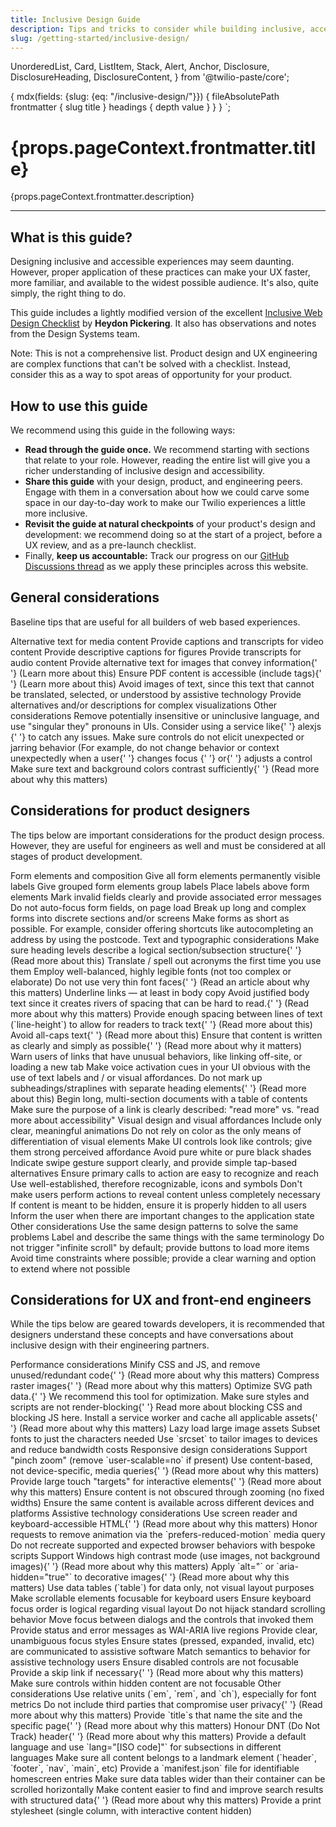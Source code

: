 ```yaml
---
title: Inclusive Design Guide
description: Tips and tricks to consider while building inclusive, accessible experiences for Twilio users. These guidlines are geared towards designers and developers alike.
slug: /getting-started/inclusive-design/
---
```


  UnorderedList,
  Card,
  ListItem,
  Stack,
  Alert,
  Anchor,
  Disclosure,
  DisclosureHeading,
  DisclosureContent,
} from '@twilio-paste/core';

  {
    mdx(fields: {slug: {eq: "/inclusive-design/"}}) {
      fileAbsolutePath
      frontmatter {
        slug
        title
      }
      headings {
        depth
        value
      }
    }
  }
`;

<content>
<h1>{props.pageContext.frontmatter.title}</h1>

<p>{props.pageContext.frontmatter.description}</p>

</content>

---

<contentwrapper>

<PageAside data={props.data.mdx} />

<content>

## What is this guide?

Designing inclusive and accessible experiences may seem daunting. However, proper application of these practices can make your UX faster, more familiar, and available to the widest possible audience. It's also, quite simply, the right thing to do.

This guide includes a lightly modified version of the excellent [Inclusive Web Design Checklist](https://github.com/Heydon/inclusive-design-checklist) by **Heydon Pickering**. It also has observations and notes from the Design Systems team.

Note: This is not a comprehensive list. Product design and UX engineering are complex functions that can't be solved with a checklist. Instead, consider this as a way to spot areas of opportunity for your product.

## How to use this guide

We recommend using this guide in the following ways:

- **Read through the guide once.** We recommend starting with sections that relate to your role. However, reading the entire list will give you a richer understanding of inclusive design and accessibility.
- **Share this guide** with your design, product, and engineering peers. Engage with them in a conversation about how we could carve some space in our day-to-day work to make our Twilio experiences a little more inclusive.
- **Revisit the guide at natural checkpoints** of your product's design and development: we recommend doing so at the start of a project, before a UX review, and as a pre-launch checklist.
- Finally, **keep us accountable:** Track our progress on our [GitHub Discussions thread](https://github.com/twilio-labs/paste/discussions/561) as we apply these principles across this website.

## General considerations

Baseline tips that are useful for all builders of web based experiences.

<Stack orientation="vertical" spacing="space30">
  <Disclosure>
    <DisclosureHeading as="h3" variant="heading30">
      Alternative text for media content
    </DisclosureHeading>
    <DisclosureContent>
      <UnorderedList>
        <ListItem>Provide captions and transcripts for video content</ListItem>
        <ListItem>Provide descriptive captions for figures</ListItem>
        <ListItem>Provide transcripts for audio content</ListItem>
        <ListItem>
          Provide alternative text for images that convey information{' '}
          <Anchor showExternal href="https://www.w3.org/WAI/tutorials/images/decision-tree/">
            (Learn more about this)
          </Anchor>
        </ListItem>
        <ListItem>
          Ensure PDF content is accessible (include tags){' '}
          <Anchor showExternal href="https://webaim.org/techniques/acrobat/">
            (Learn more about this)
          </Anchor>
        </ListItem>
        <ListItem>
          Avoid images of text, since this text that cannot be translated, selected, or understood by assistive
          technology
        </ListItem>
        <ListItem>Provide alternatives and/or descriptions for complex visualizations</ListItem>
      </UnorderedList>
    </DisclosureContent>
  </Disclosure>
  <Disclosure>
    <DisclosureHeading as="h3" variant="heading30">
      Other considerations
    </DisclosureHeading>
    <DisclosureContent>
      <UnorderedList>
        <ListItem>
          Remove potentially insensitive or uninclusive language, and use "singular they" pronouns in UIs. Consider
          using a service like{' '}
          <Anchor showExternal href="http://alexjs.com/">
            alexjs
          </Anchor>{' '}
          to catch any issues.
        </ListItem>
        <ListItem>
          Make sure controls do not elicit unexpected or jarring behavior (For example, do not change behavior or
          context unexpectedly when a user{' '}
          <Anchor showExternal href="https://www.w3.org/TR/UNDERSTANDING-WCAG20/consistent-behavior-receive-focus.html">
            changes focus
          </Anchor>{' '}
          or{' '}
          <Anchor
            showExternal
            href="https://www.w3.org/TR/UNDERSTANDING-WCAG20/consistent-behavior-unpredictable-change.html"
          >
            adjusts a control
          </Anchor>
        </ListItem>
        <ListItem>
          Make sure text and background colors contrast sufficiently{' '}
          <Anchor showExternal href="https://accessibility.blog.gov.uk/2016/06/17/colour-contrast-why-does-it-matter/">
            (Read more about why this matters)
          </Anchor>
        </ListItem>
      </UnorderedList>
    </DisclosureContent>
  </Disclosure>
</Stack>

## Considerations for product designers

The tips below are important considerations for the product design process. However, they are useful for engineers as well and must be considered at all stages of product development.

<Stack orientation="vertical" spacing="space30">
  <Disclosure>
    <DisclosureHeading as="h3" variant="heading30">
      Form elements and composition
    </DisclosureHeading>
    <DisclosureContent>
      <UnorderedList>
        <ListItem>Give all form elements permanently visible labels</ListItem>
        <ListItem>Give grouped form elements group labels</ListItem>
        <ListItem>Place labels above form elements</ListItem>
        <ListItem>Mark invalid fields clearly and provide associated error messages</ListItem>
        <ListItem>Do not auto-focus form fields, on page load</ListItem>
        <ListItem>Break up long and complex forms into discrete sections and/or screens</ListItem>
        <ListItem>
          Make forms as short as possible. For example, consider offering shortcuts like autocompleting an address by
          using the postcode.
        </ListItem>
      </UnorderedList>
    </DisclosureContent>
  </Disclosure>
  <Disclosure>
    <DisclosureHeading as="h3" variant="heading30">
      Text and typographic considerations
    </DisclosureHeading>
    <DisclosureContent>
      <UnorderedList>
        <ListItem>
          Make sure heading levels describe a logical section/subsection structure{' '}
          <Anchor showExternal href="https://webaim.org/techniques/semanticstructure/">
            (Read more about this)
          </Anchor>
        </ListItem>
        <ListItem>Translate / spell out acronyms the first time you use them</ListItem>
        <ListItem>Employ well-balanced, highly legible fonts (not too complex or elaborate)</ListItem>
        <ListItem>
          Do not use very thin font faces{' '}
          <Anchor
            showExternal
            href="http://www.telegraph.co.uk/science/2016/10/23/internet-is-becoming-unreadable-because-of-a-trend-towards-light/"
          >
            (Read an article about why this matters)
          </Anchor>
        </ListItem>
        <ListItem>Underline links — at least in body copy</ListItem>
        <ListItem>
          Avoid justified body text since it creates rivers of spacing that can be hard to read.{' '}
          <Anchor showExternal href="https://www.w3.org/TR/WCAG20-TECHS/F88.html">
            (Read more about why this matters)
          </Anchor>
        </ListItem>
        <ListItem>
          Provide enough spacing between lines of text (`line-height`) to allow for readers to track text{' '}
          <Anchor showExternal href="https://www.w3.org/TR/WCAG20-TECHS/C21.html">
            (Read more about this)
          </Anchor>
        </ListItem>
        <ListItem>
          Avoid all-caps text{' '}
          <Anchor showExternal href="https://github.com/humanmade/hm-pattern-library/issues/75">
            (Read more about this)
          </Anchor>
        </ListItem>
        <ListItem>
          Ensure that content is written as clearly and simply as possible{' '}
          <Anchor showExternal href="https://www.w3.org/TR/UNDERSTANDING-WCAG20/meaning-supplements.html">
            (Read more about why it matters)
          </Anchor>
        </ListItem>
        <ListItem>
          Warn users of links that have unusual behaviors, like linking off-site, or loading a new tab
        </ListItem>
        <ListItem>
          Make voice activation cues in your UI obvious with the use of text labels and / or visual affordances.
        </ListItem>
        <ListItem>
          Do not mark up subheadings/straplines with separate heading elements{' '}
          <Anchor showExternal href="https://css-tricks.com/html-for-subheadings-and-headings/">
            (Read more about this)
          </Anchor>
        </ListItem>
        <ListItem>Begin long, multi-section documents with a table of contents</ListItem>
        <ListItem>
          Make sure the purpose of a link is clearly described: "read more" vs. "read more about accessibility"
        </ListItem>
      </UnorderedList>
    </DisclosureContent>
  </Disclosure>
  <Disclosure>
    <DisclosureHeading as="h3" variant="heading30">
      Visual design and visual affordances
    </DisclosureHeading>
    <DisclosureContent>
      <UnorderedList>
        <ListItem>Include only clear, meaningful animations</ListItem>
        <ListItem>Do not rely on color as the only means of differentiation of visual elements</ListItem>
        <ListItem>Make UI controls look like controls; give them strong perceived affordance</ListItem>
        <ListItem>Avoid pure white or pure black shades</ListItem>
        <ListItem>Indicate swipe gesture support clearly, and provide simple tap-based alternatives</ListItem>
        <ListItem>Ensure primary calls to action are easy to recognize and reach</ListItem>
        <ListItem>Use well-established, therefore recognizable, icons and symbols</ListItem>
        <ListItem>Don't make users perform actions to reveal content unless completely necessary</ListItem>
        <ListItem>If content is meant to be hidden, ensure it is properly hidden to all users</ListItem>
        <ListItem>Inform the user when there are important changes to the application state</ListItem>
      </UnorderedList>
    </DisclosureContent>
  </Disclosure>
  <Disclosure>
    <DisclosureHeading as="h3" variant="heading30">
      Other considerations
    </DisclosureHeading>
    <DisclosureContent>
      <UnorderedList>
        <ListItem>Use the same design patterns to solve the same problems</ListItem>
        <ListItem>Label and describe the same things with the same terminology</ListItem>
        <ListItem>Do not trigger "infinite scroll" by default; provide buttons to load more items</ListItem>
        <ListItem>
          Avoid time constraints where possible; provide a clear warning and option to extend where not possible
        </ListItem>
      </UnorderedList>
    </DisclosureContent>
  </Disclosure>
</Stack>

## Considerations for UX and front-end engineers

While the tips below are geared towards developers, it is recommended that designers understand these concepts and have conversations about inclusive design with their engineering partners.

<Stack orientation="vertical" spacing="space30">
  <Disclosure>
    <DisclosureHeading as="h3" variant="heading30">
      Performance considerations
    </DisclosureHeading>
    <DisclosureContent>
      <UnorderedList>
        <ListItem>
          Minify CSS and JS, and remove unused/redundant code{' '}
          <Anchor showExternal href="https://developers.google.com/speed/docs/insights/MinifyResources">(Read more about why this matters)</Anchor>
        </ListItem>
        <ListItem>
          Compress raster images{' '}
          <Anchor showExternal href="https://www.html5rocks.com/en/tutorials/speed/img-compression/">(Read more about why this matters)</Anchor>
        </ListItem>
        <ListItem>
          Optimize SVG path data.{' '}
          <Anchor showExternal href="https://jakearchibald.github.io/svgomg/">We recommend this tool for optimization.</Anchor>
        </ListItem>
        <ListItem>
          Make sure styles and scripts are not render-blocking{' '}
          Read more about <Anchor showExternal href="https://developers.google.com/web/fundamentals/performance/critical-rendering-path/render-blocking-css">blocking CSS</Anchor> and <Anchor showExternal href="https://developers.google.com/speed/docs/insights/BlockingJS">blocking JS</Anchor> here.
        </ListItem>
        <ListItem>
          Install a service worker and cache all applicable assets{' '}
          <Anchor showExternal href="https://css-tricks.com/serviceworker-for-offline/">(Read more about why this matters)</Anchor>
        </ListItem>
        <ListItem>Lazy load large image assets</ListItem>
        <ListItem>Subset fonts to just the characters needed</ListItem>
        <ListItem>Use `srcset` to tailor images to devices and reduce bandwidth costs</ListItem>
      </UnorderedList>
    </DisclosureContent>
  </Disclosure>

<Disclosure>
    <DisclosureHeading as="h3" variant="heading30">
      Responsive design considerations
    </DisclosureHeading>
    <DisclosureContent>
      <UnorderedList>
        <ListItem>Support "pinch zoom" (remove `user-scalable=no` if present)</ListItem>
        <ListItem>
          Use content-based, not device-specific, media queries{' '}
          <Anchor showExternal href="http://bradfrost.com/blog/post/7-habits-of-highly-effective-media-queries/#content">
            (Read more about why this matters)
          </Anchor>
        </ListItem>        
        <ListItem>
          Provide large touch "targets" for interactive elements{' '}
          <Anchor showExternal href="http://www.bbc.co.uk/guidelines/futuremedia/accessibility/mobile/design/touch-target-size">
            (Read more about why this matters)
          </Anchor>
        </ListItem>        
        <ListItem>Ensure content is not obscured through zooming (no fixed widths)</ListItem>
        <ListItem>Ensure the same content is available across different devices and platforms</ListItem>
      </UnorderedList>
    </DisclosureContent>
  </Disclosure>
  
  <Disclosure>
    <DisclosureHeading as="h3" variant="heading30">
      Assistive technology considerations
    </DisclosureHeading>
    <DisclosureContent>
      <UnorderedList>
        <ListItem>
          Use screen reader and keyboard-accessible HTML{' '}
          <Anchor showExternal href="https://developer.mozilla.org/en-US/docs/Learn/Accessibility/HTML">(Read more about why this matters)</Anchor>
        </ListItem>
        <ListItem>Honor requests to remove animation via the `prefers-reduced-motion` media query</ListItem>
        <ListItem>Do not recreate supported and expected browser behaviors with bespoke scripts</ListItem>
        <ListItem>
          Support Windows high contrast mode (use images, not background images){' '}
          <Anchor showExternal href="http://adrianroselli.com/2012/08/css-background-images-high-contrast-mode.html">
            (Read more about why this matters)
          </Anchor>
        </ListItem>
        <ListItem>
          Apply `alt="` or `aria-hidden="true"` to decorative images{' '}
          <Anchor showExternal href="https://www.w3.org/WAI/tutorials/images/decorative/">(Read more about why this matters)</Anchor>
        </ListItem>
        <ListItem>Use data tables (`table`) for data only, not visual layout purposes</ListItem>
        <ListItem>Make scrollable elements focusable for keyboard users</ListItem>
        <ListItem>Ensure keyboard focus order is logical regarding visual layout</ListItem>
        <ListItem>Do not hijack standard scrolling behavior</ListItem>
        <ListItem>Move focus between dialogs and the controls that invoked them</ListItem>
        <ListItem>Provide status and error messages as WAI-ARIA live regions</ListItem>
        <ListItem>Provide clear, unambiguous focus styles</ListItem>
        <ListItem>Ensure states (pressed, expanded, invalid, etc) are communicated to assistive software</ListItem>
        <ListItem>Match semantics to behavior for assistive technology users</ListItem>
        <ListItem>Ensure disabled controls are not focusable</ListItem>
        <ListItem>
          Provide a skip link if necessary{' '}
          <Anchor showExternal href="https://webaim.org/techniques/skipnav/">(Read more about why this matters)</Anchor>
        </ListItem>        
        <ListItem>Make sure controls within hidden content are not focusable</ListItem>
      </UnorderedList>
    </DisclosureContent>
  </Disclosure>
  <Disclosure>
    <DisclosureHeading as="h3" variant="heading30">
      Other considerations
    </DisclosureHeading>
    <DisclosureContent>
      <UnorderedList>
        <ListItem>Use relative units (`em`, `rem`, and `ch`), especially for font metrics</ListItem>
        <ListItem>
          Do not include third parties that compromise user privacy{' '}
          <Anchor showExternal href="https://css-tricks.com/potential-dangers-of-third-party-javascript/">(Read more about why this matters)</Anchor>
        </ListItem>
        <ListItem>
          Provide `title`s that name the site and the specific page{' '}
          <Anchor showExternal href="https://www.w3.org/TR/WCAG20-TECHS/G88.html">(Read more about why this matters)</Anchor>
        </ListItem>
        <ListItem>
          Honour DNT (Do Not Track) header{' '}
          <Anchor showExternal href="https://developer.mozilla.org/en-US/docs/Web/HTTP/Headers/DNT">(Read more about why this matters)</Anchor>
        </ListItem>
        <ListItem>
          Provide a default language and use `lang="[ISO code]"` for subsections in different languages
        </ListItem>
        <ListItem>
          Make sure all content belongs to a landmark element (`header`, `footer`, `nav`, `main`, etc)
        </ListItem>
        <ListItem>Provide a `manifest.json` file for identifiable homescreen entries</ListItem>
        <ListItem>Make sure data tables wider than their container can be scrolled horizontally</ListItem>
        <ListItem>
          Make content easier to find and improve search results with structured data{' '}
          <Anchor showExternal href="https://developers.google.com/search/docs/guides/prototype">(Read more about why this matters)</Anchor>
        </ListItem>
        <ListItem>Provide a print stylesheet (single column, with interactive content hidden)</ListItem>
      </UnorderedList>
    </DisclosureContent>
  </Disclosure>
  </Stack>
</content>
</contentwrapper>
